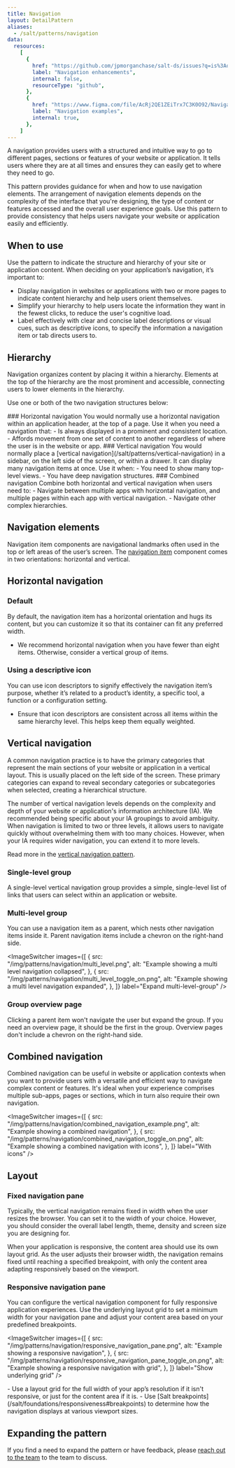 ```yaml
---
title: Navigation
layout: DetailPattern
aliases:
  - /salt/patterns/navigation
data:
  resources:
    [
      {
        href: "https://github.com/jpmorganchase/salt-ds/issues?q=is%3Aopen+is%3Aissue+label%3A%22pattern%3A+navigation%22+label%3A%22type%3A+enhancement+%F0%9F%92%A1%22",
        label: "Navigation enhancements",
        internal: false,
        resourceType: "github",
      },
      {
        href: "https://www.figma.com/file/AcRj2QE1ZEiTrx7C3K0O92/Navigation-Pattern-Templates?type=design&node-id=15%3A598&mode=design&t=Bul9WEJNrXM1X2Xv-1",
        label: "Navigation examples",
        internal: true,
      },
    ]
---
```


A navigation provides users with a structured and intuitive way to go to different pages, sections or features of your website or application. It tells users where they are at all times and ensures they can easily get to where they need to go.

This pattern provides guidance for when and how to use navigation elements. The arrangement of navigation elements depends on the complexity of the interface that you're designing, the type of content or features accessed and the overall user experience goals. Use this pattern to provide consistency that helps users navigate your website or application easily and efficiently.

## When to use

Use the pattern to indicate the structure and hierarchy of your site or application content. When deciding on your application’s navigation, it’s important to:

- Display navigation in websites or applications with two or more pages to indicate content hierarchy and help users orient themselves.
- Simplify your hierarchy to help users locate the information they want in the fewest clicks, to reduce the user's cognitive load.
- Label effectively with clear and concise label descriptions or visual cues, such as descriptive icons, to specify the information a navigation item or tab directs users to.

## Hierarchy

Navigation organizes content by placing it within a hierarchy. Elements at the top of the hierarchy are the most prominent and accessible, connecting users to lower elements in the hierarchy.

Use one or both of the two navigation structures below:

<Diagrams>
  <Diagram
    src="/img/patterns/navigation/horizontal_navigation.png"
    alt="Example showing navigation horizontal structure"
    contentPosition="top"
  >
    ### Horizontal navigation You would normally use a horizontal navigation
    within an application header, at the top of a page. Use it when you need a
    navigation that: - Is always displayed in a prominent and consistent
    location. - Affords movement from one set of content to another regardless
    of where the user is in the website or app.
  </Diagram>
  <Diagram
    src="/img/patterns/navigation/vertical_navigation.png"
    alt="Example showing navigation vertical structure"
    contentPosition="top"
  >
    ### Vertical navigation You would normally place a [vertical
    navigation](/salt/patterns/vertical-navigation) in a sidebar, on the left
    side of the screen, or within a drawer. It can display many navigation items
    at once. Use it when: - You need to show many top-level views. - You have
    deep navigation structures.
  </Diagram>
  <Diagram
    src="/img/patterns/navigation/combined_navigation.png"
    alt="Example showing navigation combined structure"
    contentPosition="top"
  >
    ### Combined navigation Combine both horizontal and vertical navigation when
    users need to: - Navigate between multiple apps with horizontal navigation,
    and multiple pages within each app with vertical navigation. - Navigate
    other complex hierarchies.
  </Diagram>
</Diagrams>

## Navigation elements

Navigation item components are navigational landmarks often used in the top or left areas of the user’s screen. The [navigation item](../components/navigation-item) component comes in two orientations: horizontal and vertical.

## Horizontal navigation

### Default

By default, the navigation item has a horizontal orientation and hugs its content, but you can customize it so that its container can fit any preferred width.

<Diagram
  src="/img/patterns/navigation/horizontal_nav.png"
  alt="Example showing horizontal navigation"
  border
/>

<ExampleContainer type="positive">

- We recommend horizontal navigation when you have fewer than eight items. Otherwise, consider a vertical group of items.
  </ExampleContainer>

### Using a descriptive icon

You can use icon descriptors to signify effectively the navigation item’s purpose, whether it’s related to a product’s identity, a specific tool, a function or a configuration setting.

<Diagram
  src="/img/patterns/navigation/horizontal_nav_with_icons.png"
  alt="Example showing horizontal navigation with icons"
  border
/>

<ExampleContainer type="positive">

- Ensure that icon descriptors are consistent across all items within the same hierarchy level. This helps keep them equally weighted.
  </ExampleContainer>

## Vertical navigation

A common navigation practice is to have the primary categories that represent the main sections of your website or application in a vertical layout. This is usually placed on the left side of the screen. These primary categories can expand to reveal secondary categories or subcategories when selected, creating a hierarchical structure.

The number of vertical navigation levels depends on the complexity and depth of your website or application's information architecture (IA). We recommended being specific about your IA groupings to avoid ambiguity. When navigation is limited to two or three levels, it allows users to navigate quickly without overwhelming them with too many choices. However, when your IA requires wider navigation, you can extend it to more levels.

Read more in the [vertical navigation pattern](/salt/patterns/vertical-navigation).

### Single-level group

<Diagram
  src="/img/patterns/navigation/single_level.png"
  alt="Example showing a single level navigation"
  border
/>

A single-level vertical navigation group provides a simple, single-level list of links that users can select within an application or website.

### Multi-level group

You can use a navigation item as a parent, which nests other navigation items inside it. Parent navigation items include a chevron on the right-hand side.

<ImageSwitcher
  images={[
    {
      src: "/img/patterns/navigation/multi_level.png",
      alt: "Example showing a multi level navigation collapsed",
    },
    {
      src: "/img/patterns/navigation/multi_level_toggle_on.png",
      alt: "Example showing a multi level navigation expanded",
    },
  ]}
  label="Expand multi-level-group"
/>

### Group overview page

Clicking a parent item won't navigate the user but expand the group. If you need an overview page, it should be the first in the group. Overview pages don't include a chevron on the right-hand side.

<Diagram
  src="/img/patterns/navigation/group_overview_page_toggle_on.png"
  alt="Example showing group overview"
  border
/>

## Combined navigation

Combined navigation can be useful in website or application contexts when you want to provide users with a versatile and efficient way to navigate complex content or features. It's ideal when your experience comprises multiple sub-apps, pages or sections, which in turn also require their own navigation.

<ImageSwitcher
  images={[
    {
      src: "/img/patterns/navigation/combined_navigation_example.png",
      alt: "Example showing a combined navigation",
    },
    {
      src: "/img/patterns/navigation/combined_navigation_toggle_on.png",
      alt: "Example showing a combined navigation with icons",
    },
  ]}
  label="With icons"
/>

## Layout

### Fixed navigation pane

Typically, the vertical navigation remains fixed in width when the user resizes the browser. You can set it to the width of your choice. However, you should consider the overall label length, theme, density and screen size you are designing for.

When your application is responsive, the content area should use its own layout grid. As the user adjusts their browser width, the navigation remains fixed until reaching a specified breakpoint, with only the content area adapting responsively based on the viewport.

<Diagram
  src="/img/patterns/navigation/fixed_navigation_pane.png"
  alt="Example showing a fixed navigation pane"
  border
/>

### Responsive navigation pane

You can configure the vertical navigation component for fully responsive application experiences. Use the underlying layout grid to set a minimum width for your navigation pane and adjust your content area based on your predefined breakpoints.

<ImageSwitcher
  images={[
    {
      src: "/img/patterns/navigation/responsive_navigation_pane.png",
      alt: "Example showing a responsive navigation",
    },
    {
      src: "/img/patterns/navigation/responsive_navigation_pane_toggle_on.png",
      alt: "Example showing a responsive navigation with grid",
    },
  ]}
  label="Show underlying grid"
/>

<ExampleContainer type="positive">
  - Use a layout grid for the full width of your app’s resolution if it isn't
  responsive, or just for the content area if it is. - Use [Salt
  breakpoints](/salt/foundations/responsiveness#breakpoints) to determine how
  the navigation displays at various viewport sizes.
</ExampleContainer>

## Expanding the pattern

If you find a need to expand the pattern or have feedback, please [reach out to the team](/salt/support-and-contributions/index) to the team to discuss.
